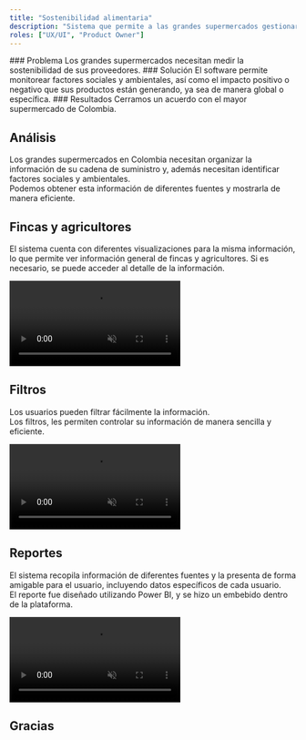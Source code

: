 ```yaml
---
title: "Sostenibilidad alimentaria"
description: "Sistema que permite a las grandes supermercados gestionar y controlar eficazmente su cadena de suministro."
roles: ["UX/UI", "Product Owner"]
---
```



<section class="grid grid-cols-1 gap-6 md:grid-cols-3">
  <Card>
    ### Problema
    Los grandes supermercados necesitan medir la sostenibilidad de sus proveedores.
  </Card>
  
  <Card>
    ### Solución
    El software permite monitorear factores sociales y ambientales, así como el impacto positivo o negativo que sus productos están generando, ya sea de manera global o específica.
  </Card>

  <Card>
    ### Resultados
    Cerramos un acuerdo con el mayor supermercado de Colombia.
  </Card>
</section>

## Análisis

Los grandes supermercados en Colombia necesitan organizar la información de su cadena de suministro y, además necesitan identificar factores sociales y ambientales.  
Podemos obtener esta información de diferentes fuentes y mostrarla de manera eficiente.

## Fincas y agricultores

El sistema cuenta con diferentes visualizaciones para la misma información, lo que permite ver información general de fincas y agricultores. Si es necesario, se puede acceder al detalle de la información.

<video controls muted autoplay src="/projects/food-sustainability/farm-navigation.webm" class="mx-auto max-h-96 aspect-video flex-none"></video>

## Filtros

Los usuarios pueden filtrar fácilmente la información.  
Los filtros, les permiten controlar su información de manera sencilla y eficiente.

<video controls muted autoplay src="/projects/food-sustainability/filters.webm" class="mx-auto max-h-96 aspect-video flex-none"></video>

## Reportes

El sistema recopila información de diferentes fuentes y la presenta de forma amigable para el usuario, incluyendo datos específicos de cada usuario.  
El reporte fue diseñado utilizando Power BI, y se hizo un embebido dentro de la plataforma.

<video controls muted autoplay src="/projects/food-sustainability/reports.webm" class="mx-auto max-h-96 aspect-video flex-none"></video>

## Gracias
